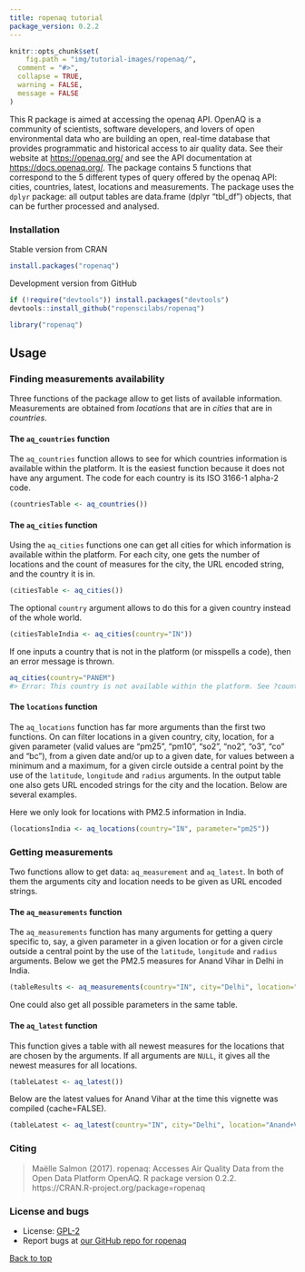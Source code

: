 ```yaml
---
title: ropenaq tutorial
package_version: 0.2.2
---
```


```r
knitr::opts_chunk$set(
	fig.path = "img/tutorial-images/ropenaq/",
  comment = "#>",
  collapse = TRUE,
  warning = FALSE,
  message = FALSE
)
```

This R package is aimed at accessing the openaq API. OpenAQ is a community of scientists, software developers, and lovers of open environmental data who are building an open, real-time database that provides programmatic and historical access to air quality data. See their website at <https://openaq.org/> and see the API documentation at <https://docs.openaq.org/>. The package contains 5 functions that correspond to the 5 different types of query offered by the openaq API: cities, countries, latest, locations and measurements. The package uses the `dplyr` package: all output tables are data.frame (dplyr "tbl_df") objects, that can be further processed and analysed.


### Installation

Stable version from CRAN

```r
install.packages("ropenaq")
```

Development version from GitHub

```r
if (!require("devtools")) install.packages("devtools")
devtools::install_github("ropenscilabs/ropenaq")
```

```r
library("ropenaq")
```


## Usage

### Finding measurements availability

Three functions of the package allow to get lists of available information. Measurements are obtained from *locations* that are in *cities* that are in *countries*.

#### The `aq_countries` function

The `aq_countries` function allows to see for which countries information is available within the platform. It is the easiest function because it does not have any argument. The code for each country is its ISO 3166-1 alpha-2 code.

```r
(countriesTable <- aq_countries())
```

#### The `aq_cities` function

Using the `aq_cities` functions one can get all cities for which information is available within the platform. For each city, one gets the number of locations and the count of measures for the city, the URL encoded string, and the country it is in.

```r
(citiesTable <- aq_cities())
```

The optional `country` argument allows to do this for a given country instead of the whole world.

```r
(citiesTableIndia <- aq_cities(country="IN"))
```

If one inputs a country that is not in the platform (or misspells a code), then an error message is thrown.

```r
aq_cities(country="PANEM")
#> Error: This country is not available within the platform. See ?countries
```

#### The `locations` function

The `aq_locations` function has far more arguments than the first two functions. On can filter locations in a given country, city, location, for a given parameter (valid values are "pm25", "pm10", "so2", "no2", "o3", "co" and "bc"), from a given date and/or up to a given date, for values between a minimum and a maximum, for a given circle outside a central point by the use of the `latitude`, `longitude` and `radius` arguments. In the output table one also gets URL encoded strings for the city and the location. Below are several examples.

Here we only look for locations with PM2.5 information in India.

```r
(locationsIndia <- aq_locations(country="IN", parameter="pm25"))
```


### Getting measurements

Two functions allow to get data: `aq_measurement` and `aq_latest`. In both of them the arguments city and location needs to be given as URL encoded strings.

#### The `aq_measurements` function

The `aq_measurements` function has many arguments for getting a query specific to, say, a given parameter in a given location or for a given circle outside a central point by the use of the `latitude`, `longitude` and `radius` arguments. Below we get the PM2.5 measures for Anand Vihar in Delhi in India.

```r
(tableResults <- aq_measurements(country="IN", city="Delhi", location="Anand+Vihar", parameter="pm25"))
```

One could also get all possible parameters in the same table.


#### The `aq_latest` function

This function gives a table with all newest measures for the locations that are chosen by the arguments. If all arguments are `NULL`, it gives all the newest measures for all locations.


```r
(tableLatest <- aq_latest())
```

Below are the latest values for Anand Vihar at the time this vignette was compiled (cache=FALSE).

```r
(tableLatest <- aq_latest(country="IN", city="Delhi", location="Anand+Vihar"))
```



### Citing

> Maëlle Salmon (2017). ropenaq: Accesses Air Quality Data from the
  Open Data Platform OpenAQ. R package version 0.2.2.
  https://CRAN.R-project.org/package=ropenaq



### License and bugs

* License: [GPL-2](https://opensource.org/licenses/GPL-2.0)
* Report bugs at [our GitHub repo for ropenaq](https://github.com/ropenscilabs/ropenaq/issues?state=open)


[Back to top](#top)
